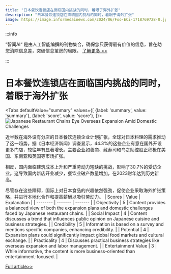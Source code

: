 ```yaml
---
title: "日本餐饮连锁店在面临国内挑战的同时，着眼于海外扩张"
description: "日本餐饮连锁店在面临国内挑战的同时，着眼于海外扩张"
image: https://image.informedainews.com/2024/06/Foo-ECi-1718769728-0.jpg
---
```



:::info

“智闻AI“ 是由人工智能编撰的刊物集合，确保您只获得最有价值的信息，旨在助您消除信息差，突破信息茧房的局限。  [了解更多 >>](/)

:::

# 日本餐饮连锁店在面临国内挑战的同时，着眼于海外扩张


<Tabs
	defaultValue="summary"
	values={[
	{label: 'summary', value: 'summary'},
	{label: 'score', value: 'score'},
]}>
<TabItem value="summary">
<img
  src="https://image.informedainews.com/2024/06/Foo-ECi-1718769728-0.jpg"
  alt="Japanese Restaurant Chains Eye Overseas Expansion Amid Domestic Challenges"
/>



近半数在海外设有分店的日本餐饮连锁企业计划扩张，全球对日本料理的需求推动了这一趋势。据《日本经济新闻》调查显示，44.3%的这些企业有意在国外开设更多门店，较往年有显著增长。主要企业如善商、藏寿司和鸟之助控股正积极在美国、东南亚和英国等市场扩张。

相反，国内面临建筑成本上升和严重劳动力短缺的挑战，影响了30.7%的受访企业。这导致国内新店开业减少，餐饮业破产数量增加，在2023财年达到历史新高。

尽管存在这些障碍，国际上对日本食品的兴趣依然强劲，促使企业采取海外扩张策略，并进行本地化合作和提高薪酬以吸引劳动力。
</TabItem>
<TabItem value="score">
	| Scores     | Value   | Explanation |
	| -------- | ------- | ------- |
	| Objectivity  | 5    | Content provides a balanced view of both the expansion plans and domestic challenges faced by Japanese restaurant chains.    |
	| Social Impact | 4     | Content discusses a trend that influences public opinion on Japanese cuisine and business strategies.    |
	| Credibility    | 5    | Information is based on a survey and mentions specific companies, enhancing credibility.    |
	| Potential    | 4    | Expansion plans could significantly impact global food markets and cultural exchange.    |
	| Practicality    | 4    | Discusses practical business strategies like overseas expansion and labor management.    |
	| Entertainment Value    | 3    | While informative, the content is more business-oriented than entertainment-focused.    |
</TabItem>
</Tabs>

[Full article>>](https://asia.nikkei.com/Business/Food-Beverage/More-than-40-of-Japan-restaurant-chains-to-expand-overseas)
